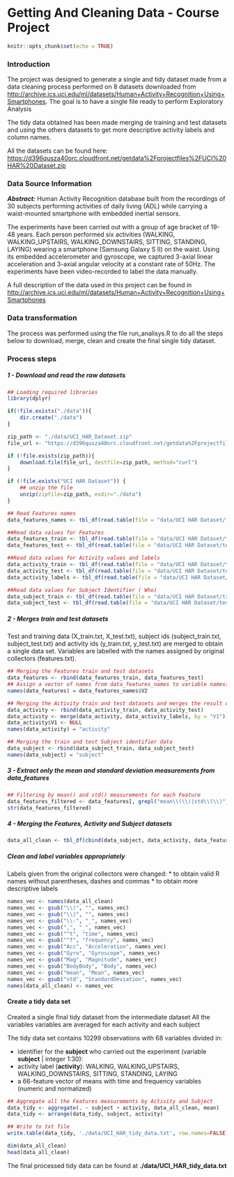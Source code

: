 Getting And Cleaning Data - Course Project
=========================================

```r
knitr::opts_chunk$set(echo = TRUE)
```

### Introduction
The project was designed to generate a single and tidy dataset made from a data cleaning process performed on 8 datasets downloaded from <http://archive.ics.uci.edu/ml/datasets/Human+Activity+Recognition+Using+Smartphones>. The goal is to have a single file ready to perform Exploratory Analysis

The tidy data obtained has been made merging de training and test datasets and using the others datasets to get more descriptive activity labels and column names.

All the datasets can be found here: 
<https://d396qusza40orc.cloudfront.net/getdata%2Fprojectfiles%2FUCI%20HAR%20Dataset.zip>


### Data Source Information

***Abstract:*** Human Activity Recognition database built from the recordings of 30 subjects performing activities of daily living (ADL) while carrying a waist-mounted smartphone with embedded inertial sensors.

The experiments have been carried out with a group of age bracket of 19-48 years. Each person performed six activities (WALKING, WALKING_UPSTAIRS, WALKING_DOWNSTAIRS, SITTING, STANDING, LAYING) wearing a smartphone (Samsung Galaxy S II) on the waist. Using its embedded accelerometer and gyroscope, we captured 3-axial linear acceleration and 3-axial angular velocity at a constant rate of 50Hz. The experiments have been video-recorded to label the data manually. 

A full description of the data used in this project can be found in <http://archive.ics.uci.edu/ml/datasets/Human+Activity+Recognition+Using+Smartphones>

### Data transformation

The process was performed using the file run_analisys.R to do all the steps below to download, merge, clean and create the final single tidy dataset.

### Process steps 


##### 1 - Download and read the raw datasets

```r
## Loading required libraries 
library(dplyr)

if(!file.exists("./data")){
    dir.create("./data")
}

zip_path <- "./data/UCI_HAR_Dataset.zip"
file_url <- "https://d396qusza40orc.cloudfront.net/getdata%2Fprojectfiles%2FUCI%20HAR%20Dataset.zip"

if (!file.exists(zip_path)){
    download.file(file_url, destfile=zip_path, method="curl")
} 

if (!file.exists("UCI HAR Dataset")) { 
    ## unzip the file
    unzip(zipfile=zip_path, exdir="./data")
}

## Read Features names
data_features_names <- tbl_df(read.table(file = "data/UCI HAR Dataset/features.txt"))

##Read data values for Features 
data_features_train <- tbl_df(read.table(file = "data/UCI HAR Dataset/train/X_train.txt"))
data_features_test <- tbl_df(read.table(file = "data/UCI HAR Dataset/test/X_test.txt"))

##Read data values for Activity values and labels
data_activity_train <- tbl_df(read.table(file = "data/UCI HAR Dataset/train/Y_train.txt"))
data_activity_test <- tbl_df(read.table(file = "data/UCI HAR Dataset/test/Y_test.txt"))
data_activity_labels <- tbl_df(read.table(file = "data/UCI HAR Dataset/activity_labels.txt"))

##Read data values for Subject Identifier ( Who)
data_subject_train <- tbl_df(read.table(file = "data/UCI HAR Dataset/train/subject_train.txt"))
data_subject_test <- tbl_df(read.table(file = "data/UCI HAR Dataset/test/subject_test.txt"))


```


##### 2 - Merges train and test datasets

Test and training data (X_train.txt, X_test.txt), subject ids (subject_train.txt,
subject_test.txt) and activity ids (y_train.txt, y_test.txt) are merged to obtain
a single data set. Variables are labelled with the names assigned by original
collectors (features.txt).

```r
## Merging the Features train and test datasets
data_features <- rbind(data_features_train, data_features_test)
## Assign a vector of names from data_features_names to variable names(colnames) in data_features to have more descriptive names for each Feature
names(data_features) = data_features_names$V2

## Merging the Activity train and test datasets and merges the result dataset with the Activity Labels dataset to get more descriptive labels  
data_activity <- rbind(data_activity_train, data_activity_test)
data_activity <- merge(data_activity, data_activity_labels, by = "V1")
data_activity$V1 <- NULL
names(data_activity) = "activity"

## Merging the train and test Subject identifier data
data_subject <- rbind(data_subject_train, data_subject_test)
names(data_subject) = "subject"


```
##### 3 - Extract only the mean and standard deviation measurements from data_features
```r
## Filtering by mean() and std() measurements for each Feature
data_features_filtered <- data_features[, grepl("mean\\(\\)|std\\(\\)", names(data_features))]
str(data_features_filtered)
```


##### 4 - Merging the Features, Activity and Subject datasets 
```r
data_all_clean <- tbl_df(cbind(data_subject, data_activity, data_features_filtered))
```

##### Clean and label variables appropriately
Labels given from the original collectors were changed:
* to obtain valid R names without parentheses, dashes and commas
* to obtain more descriptive labels
```r
names_vec <- names(data_all_clean)
names_vec <- gsub("\\(", "", names_vec)
names_vec <- gsub("\\)", "", names_vec)
names_vec <- gsub("\\-", "_", names_vec)
names_vec <- gsub(",", "_", names_vec)
names_vec <- gsub("^t", "time", names_vec)
names_vec <- gsub("^f", "frequency", names_vec)
names_vec <- gsub("Acc", "Acceleration", names_vec)
names_vec <- gsub("Gyro", "Gyroscope", names_vec)
names_vec <- gsub("Mag", "Magnitude", names_vec)
names_vec <- gsub("BodyBody", "Body", names_vec)
names_vec <- gsub("mean", "Mean", names_vec)
names_vec <- gsub("std", "StandardDeviation", names_vec)
names(data_all_clean) <- names_vec


```


#### Create a tidy data set
Created a single final tidy dataset from the intermediate dataset 
All the variables variables are averaged for each activity and each subject

The tidy data set contains 10299 observations with 68 variables divided in:

*  identifier for the __subject__ who carried out the experiment (variable __subject__ | integer 1:30):
*  activity label (__activity__): WALKING, WALKING_UPSTAIRS, WALKING_DOWNSTAIRS, SITTING, STANDING, LAYING
*  a 66-feature vector of means with time and frequency variables (numeric and normalized)

```r
## Aggregate all the Features measurements by Activity and Subject
data_tidy <- aggregate(. ~ subject + activity, data_all_clean, mean)
data_tidy <- arrange(data_tidy, subject, activity)

## Write to txt file
write.table(data_tidy, './data/UCI_HAR_tidy_data.txt', row.names=FALSE)

dim(data_all_clean)
head(data_all_clean)


```

The final processed tidy data can be found at  __./data/UCI_HAR_tidy_data.txt__




